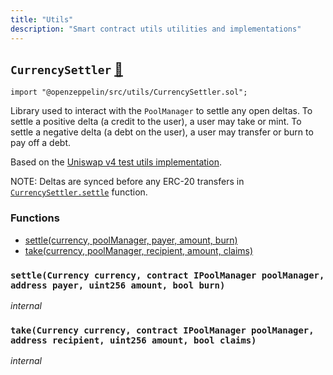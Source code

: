 ```yaml
---
title: "Utils"
description: "Smart contract utils utilities and implementations"
---
```


<a id="CurrencySettler"></a>

## `CurrencySettler` [📁](https://github.com/OpenZeppelin/openzeppelin-contracts/blob/v1.1.0/src/utils/CurrencySettler.sol)

```solidity
import "@openzeppelin/src/utils/CurrencySettler.sol";
```

Library used to interact with the `PoolManager` to settle any open deltas.
To settle a positive delta (a credit to the user), a user may take or mint.
To settle a negative delta (a debt on the user), a user may transfer or burn to pay off a debt.

Based on the [Uniswap v4 test utils implementation](https://github.com/Uniswap/v4-core/blob/main/test/utils/CurrencySettler.sol).

NOTE: Deltas are synced before any ERC-20 transfers in [`CurrencySettler.settle`](#CurrencySettler-settle-Currency-contract-IPoolManager-address-uint256-bool-) function.

### Functions
- [settle(currency, poolManager, payer, amount, burn)](#CurrencySettler-settle-Currency-contract-IPoolManager-address-uint256-bool-)
- [take(currency, poolManager, recipient, amount, claims)](#CurrencySettler-take-Currency-contract-IPoolManager-address-uint256-bool-)

<a id="CurrencySettler-settle-Currency-contract-IPoolManager-address-uint256-bool-"></a>

### `settle(Currency currency, contract IPoolManager poolManager, address payer, uint256 amount, bool burn)`
*internal*

<a id="CurrencySettler-take-Currency-contract-IPoolManager-address-uint256-bool-"></a>

### `take(Currency currency, contract IPoolManager poolManager, address recipient, uint256 amount, bool claims)`
*internal*

